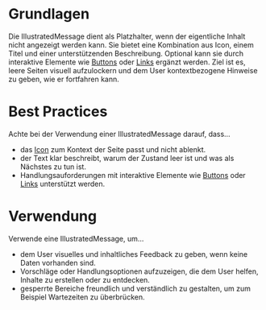 # Grundlagen

Die IllustratedMessage dient als Platzhalter, wenn der eigentliche Inhalt nicht angezeigt werden kann. Sie bietet eine Kombination aus Icon, einem Titel und einer unterstützenden Beschreibung. Optional kann sie durch interaktive Elemente wie [Buttons](https://mittwald.github.io/flow/03-components/actions/button) oder [Links](https://mittwald.github.io/flow/03-components/navigation/link) ergänzt werden. Ziel ist es, leere Seiten visuell aufzulockern und dem User kontextbezogene Hinweise zu geben, wie er fortfahren kann.

# Best Practices

Achte bei der Verwendung einer IllustratedMessage darauf, dass…
* das [Icon](https://mittwald.github.io/flow/03-components/content/icon) zum Kontext der Seite passt und nicht ablenkt.
* der Text klar beschreibt, warum der Zustand leer ist und was als Nächstes zu tun ist.
* Handlungsauforderungen mit interaktive Elemente wie [Buttons](https://mittwald.github.io/flow/03-components/actions/button) oder [Links](https://mittwald.github.io/flow/03-components/navigation/link) unterstützt werden.

# Verwendung

Verwende eine IllustratedMessage, um…
* dem User visuelles und inhaltliches Feedback zu geben, wenn keine Daten vorhanden sind.
* Vorschläge oder Handlungsoptionen aufzuzeigen, die dem User helfen, Inhalte zu erstellen oder zu entdecken.
* gesperrte Bereiche freundlich und verständlich zu gestalten, um zum Beispiel Wartezeiten zu überbrücken.
